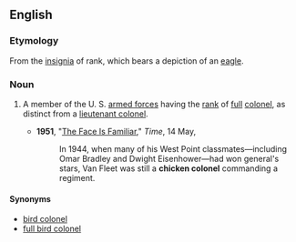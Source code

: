 ==English==

===Etymology===
From the [[insignia]] of rank, which bears a depiction of an [[eagle]].

===Noun===
{{en-noun}}

# {{lb|en|US|slang|dated|military}} A member of the U. S. [[armed forces]] having the [[rank]] of [[full]] [[colonel]], as distinct from a [[lieutenant colonel]].
#* '''1951''', "[http://www.time.com/time/magazine/article/0,9171,935225-2,00.html The Face Is Familiar]," ''Time'', 14 May,
#*: In 1944, when many of his West Point classmates—including Omar Bradley and Dwight Eisenhower—had won general's stars, Van Fleet was still a '''chicken colonel''' commanding a regiment.

====Synonyms====
* [[bird colonel]]
* [[full bird colonel]]